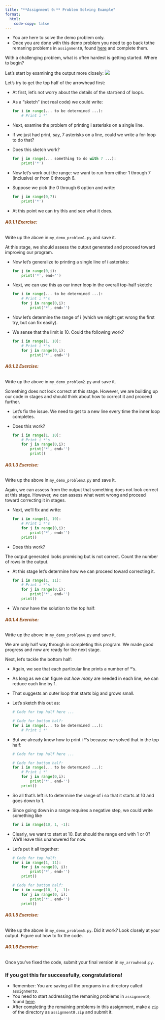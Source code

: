 ```yaml
---
title: "**Assignment 0:** Problem Solving Example"
format:
  html:
    code-copy: false
---
```


<html>
<head>
    <style>
        body {
            -webkit-user-select: none; /* Safari */
            -moz-user-select: none; /* Firefox */
            -ms-user-select: none; /* IE10+/Edge */
            user-select: none; /* Standard */
        }
    </style>
</head>
<body>

<!-- <div class="breadcrumbs">
  <a href="../../../index.qmd">Home</a> &raquo;
  <a href="">Unit 0</a> &raquo;
  <a href="./assignment1.qmd">Assignment 1</a> &raquo;
  <span class="current-page">Problem Solving</span>
</div> -->

::: {.callout-important}
- You are here to solve the demo problem only. 
- Once you are done with this demo problem you need to go back tothe remaning problems in `assignment0`, found [here](assignment0.qmd) and complete them.
:::

With a challenging problem, what is often hardest is getting started. Where to begin?


Let's start by examining the output more closely:
<!-- ![](../../../media/units/unit0/assignment1/arrowhead.png) -->
![](../../../media/units/unit0/assignment0/arrowhead.png)

Let's try to get the top half of the arrowhead first:

- At first, let's not worry about the details of the start/end of loops.
- As a "sketch" (not real code) we could write:
    
    ```python
    for i in range(... to be determined ...):
        # Print i *'
    ```
- Next, examine the problem of printing i asterisks on a single line.
- If we just had print, say, 7 asterisks on a line, could we write a for-loop to do that?
- Does this sketch work?
    
    ```python
    for j in range(... something to do with 7 ...):
        print('*')
    ```
- Now let's work out the range: we want to run from either 1 through 7 (inclusive) or from 0 through 6.
- Suppose we pick the 0 through 6 option and write:
    
    ```python
    for j in range(0,7):
        print('*')
    ```
- At this point we can try this and see what it does.

:::{.callout-caution appearance="simple" icon=false}
###### <span style="color:#8B4513;">**A0.1.1 Exercise:**</span>
Write up the above in `my_demo_problem1.py` and save it. 

At this stage, we should assess the output generated and proceed toward improving our program.
:::
- Now let's generalize to printing a single line of i asterisks:
 
    ```python
    for j in range(0,i):
        print('*', end='')
    ```
- Next, we can use this as our inner loop in the overall top-half sketch:
    
    ```python
    for i in range(... to be determined ...):
        # Print i *'s
        for j in range(0,i):
            print('*', end='')
    ```
- Now let's determine the range of i (which we might get wrong the first try, but can fix easily).
- We sense that the limit is 10. Could the following work?
    
    ```python
    for i in range(1, 10):
        # Print i *'s
        for j in range(0,i):
            print('*', end='')
    ```

:::{.callout-caution appearance="simple" icon=false}
###### <span style="color:#8B4513;">**A0.1.2 Exercise:**</span>
Write up the above in `my_demo_problem2.py` and save it. 

Something does not look correct at this stage. However, we are building up our code in stages and should think about how to correct it and proceed further. 
<!--  Explain in your `assignment1.pdf`. -->
:::
- Let's fix the issue. We need to get to a new line every time the inner loop completes.
- Does this work?

    ```python
    for i in range(1, 10):
        # Print i *'s
        for j in range(0,i):
            print('*', end='')
            print()
    ```


:::{.callout-caution appearance="simple" icon=false}
###### <span style="color:#8B4513;">**A0.1.3 Exercise:**</span>
Write up the above in `my_demo_problem3.py` and save it. 

Again, we can assess from the output that something does not look correct at this stage. However, we can assess what went wrong and proceed toward correcting it in  stages.
:::
- Next, we'll fix and write:
    
    ```python
    for i in range(1, 10):
        # Print i *'s
        for j in range(0,i):
            print('*', end='')
        print()
    ```

- Does this work?

The output generated looks promising but is not correct. Count the number of rows in the output. 

- At this stage let's determine how we can proceed toward correcting it.
 
    ```python
    for i in range(1, 11):
        # Print i *'s
        for j in range(0,i):
            print('*', end='')
        print()
    ```
- We now have the solution to the top half:

:::{.callout-caution appearance="simple" icon=false}
###### <span style="color:#8B4513;">**A0.1.4 Exercise:**</span>
Write up the above in `my_demo_problem4.py` and save it. 

We are only half way through in completing this program. We made good progress and now are ready for the next stage.
:::

Next, let's tackle the bottom half:

- Again, we see that each particular line prints a number of *'s.
- As long as we can figure out <em>how many</em> are needed in each line, we can reduce each line by 1.
- That suggests an outer loop that starts big and grows small.
- Let's sketch this out as:
    
    ```python
    # Code for top half here ...

    # Code for bottom half:
    for i in range(... to be determined ...):
        # Print i *'
    ```
- But we already know how to print i *'s because we solved that in the top half:
    
    ```python
    # Code for top half here ...

    # Code for bottom half:
    for i in range(... to be determined ...):
        # Print i *'
        for j in range(0,i):
            print('*', end='')
        print()
    ```
- So all that's left is to determine the range of i so that it starts at 10 and goes down to 1.
- Since going down in a range requires a negative step, we could write something like
    
    ```python
    for i in range(10, 1, -1):
    ```
- Clearly, we want to start at 10. But should the range end with 1 or 0? We'll leave this unanswered for now.
- Let's put it all together:
    
    ```python
    # Code for top half:
    for i in range(1, 11):
        for j in range(0, i):
            print('*', end='')
        print()

    # Code for bottom half:
    for i in range(10, 1, -1):
        for j in range(0, i):
            print('*', end='')
        print()
    ```

:::{.callout-caution appearance="simple" icon=false}
###### <span style="color:#8B4513;">**A0.1.5 Exercise:**</span>
Write up the above in `my_demo_problem5.py`. Did it work? Look closely at your output. Figure out how to fix the code.
:::

:::{.callout-caution appearance="simple" icon=false}
###### <span style="color:#8B4513;">**A0.1.6 Exercise:**</span>
Once you've fixed the code, submit your final version in `my_arrowhead.py`.
:::

:::{.callout-note}
### If you got this far successfully, congratulations!
- Remember: You are saving all the programs in a directory called `assignment0`.
- You need to start addressing the remaning problems in `assignment0`, found [here](assignment0.qmd).
- After completing the remaining problems in this assignment, make a `zip` of the directory as `assignment0.zip` and submit it.
:::
</body>
</html>